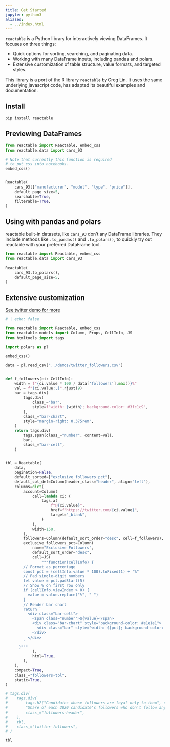 ```yaml
---
title: Get Started
jupyter: python3
aliases: 
  - ../index.html
---
```


`reactable` is a Python library for interactively viewing DataFrames. It focuses on three things:

* Quick options for sorting, searching, and paginating data.
* Working with many DataFrame inputs, including pandas and polars.
* Extensive customization of table structure, value formats, and targeted styles.

::: {.callout-note}
This library is a port of the R library `reactable` by Greg Lin. It uses the same underlying javascript code, has adapted its beautiful examples and documentation.
:::

## Install

```bash
pip install reactable
```

## Previewing DataFrames

```python
from reactable import Reactable, embed_css
from reactable.data import cars_93

# Note that currently this function is required
# to put css into notebooks.
embed_css()


Reactable(
    cars_93[["manufacturer", "model", "type", "price"]],
    default_page_size=5,
    searchable=True,
    filterable=True,
)
```

## Using with pandas and polars

reactable built-in datasets, like `cars_93` don't any DataFrame libraries.
They include methods like `.to_pandas()` and `.to_polars()`, to quickly try out reactable with your preferred DataFrame tool.

```python
from reactable import Reactable, embed_css
from reactable.data import cars_93

Reactable(
    cars_93.to_polars(),
    default_page_size=5,
)
```

## Extensive customization

[See twitter demo for more](/demos/twitter-followers.qmd)

<link href = "https://fonts.googleapis.com/css?family=Karla:400,700|Fira+Mono&display=fallback" rel = "stylesheet" />

<style>
.twitter-followers {
  margin: 0 auto;
  width: 575px;
  font-family: Karla, "Helvetica Neue", Helvetica, Arial, sans-serif;
}

.followers-header {
  margin: 1.125rem 0;
  font-size: 1rem;
}

.followers-title {
  font-size: 1.25rem;
  font-weight: 600;
}

.followers-tbl {
  font-size: 0.875rem;
  line-height: 1.125rem;
}

.followers-tbl a {
  color: inherit;
  text-decoration: none;
}

.followers-tbl a:hover,
.followers-tbl a:focus {
  text-decoration: underline;
  text-decoration-thickness: max(1px, 0.0625rem);
}

.header {
  border-bottom: 2px solid #555;
  font-size: 0.8125rem;
  font-weight: 400;
  text-transform: uppercase;
}

.header:hover {
  background-color: #eee;
}

.bar-cell {
  display: flex;
  align-items: center;
}

.number {
  font-family: "Fira Mono", Consolas, Monaco, monospace;
  font-size: 0.84375rem;
  white-space: pre;
}

.bar-chart {
  flex-grow: 1;
  margin-left: 0.375rem;
  height: 0.875rem;
}

.bar {
  height: 100%;
}
</style>

```python
# | echo: false

from reactable import Reactable, embed_css
from reactable.models import Column, Props, CellInfo, JS
from htmltools import tags

import polars as pl

embed_css()

data = pl.read_csv("../demos/twitter_followers.csv")


def f_followers(ci: CellInfo):
    width = f"{ci.value * 100 / data['followers'].max()}%"
    val = f"{ci.value:,}".rjust(9)
    bar = tags.div(
        tags.div(
            class_="bar",
            style=f"width: {width}; background-color: #3fc1c9",
        ),
        class_="bar-chart",
        style="margin-right: 0.375rem",
    )
    return tags.div(
        tags.span(class_="number", content=val),
        bar,
        class_="bar-cell",
    )


tbl = Reactable(
    data,
    pagination=False,
    default_sorted=["exclusive_followers_pct"],
    default_col_def=Column(header_class="header", align="left"),
    columns=dict(
        account=Column(
            cell=lambda ci: (
                tags.a(
                    f"@{ci.value}",
                    href=f"https://twitter.com/{ci.value}",
                    target="_blank",
                )
            ),
            width=150,
        ),
        followers=Column(default_sort_order="desc", cell=f_followers),
        exclusive_followers_pct=Column(
            name="Exclusive Followers",
            default_sort_order="desc",
            cell=JS(
                """function(cellInfo) {
        // Format as percentage
        const pct = (cellInfo.value * 100).toFixed(1) + "%"
        // Pad single-digit numbers
        let value = pct.padStart(5)
        // Show % on first row only
        if (cellInfo.viewIndex > 0) {
          value = value.replace("%", " ")
        }
        // Render bar chart
        return `
          <div class="bar-cell">
            <span class="number">${value}</span>
            <div class="bar-chart" style="background-color: #e1e1e1">
              <div class="bar" style="width: ${pct}; background-color: #fc5185"></div>
            </div>
          </div>
        `
      }"""
            ),
            html=True,
        ),
    ),
    compact=True,
    class_="followers-tbl",
    static=True,
)

# tags.div(
#    tags.div(
#        tags.h2("Candidates whose followers are loyal only to them", class_="followers-title"),
#        "Share of each 2020 candidate's followers who don't follow any other candidates",
#        class_="followers-header",
#    ),
#    tbl,
#    class_="twitter-followers",
# )

tbl
```